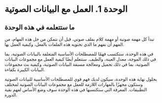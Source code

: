 # الوحدة 1. العمل مع البيانات الصوتية

## ما ستتعلمه في هذه الوحدة

تبدأ كل مهمة صوتية أو مهمة كلام بملف صوتي. قبل أن نتمكن من حل هذه المهام، من المهم أن
نفهم ما الذي تحتويه هذه الملفات بالفعل، وكيفية العمل بها.

في هذه الوحدة، ستكتسب فهمًا للمصطلحات الأساسية المتعلقة بالبيانات الصوتية، بما في ذلك الموجة،
معدل العينة، والطيف. ستتعلم أيضًا كيفية العمل مع مجموعات البيانات الصوتية، بما في ذلك تحميل ومعالجة مسبقة
البيانات الصوتية، وكيفية بث مجموعات البيانات الكبيرة بكفاءة.

بحلول نهاية هذه الوحدة، سيكون لديك فهم قوي للمصطلحات الأساسية للبيانات الصوتية وستكون مجهزًا بالمهارات اللازمة
للعمل مع مجموعات البيانات الصوتية لمختلف التطبيقات. المعرفة التي ستكتسبها في هذه الوحدة سوف
وضع الأساس لفهم بقية الدورة.
